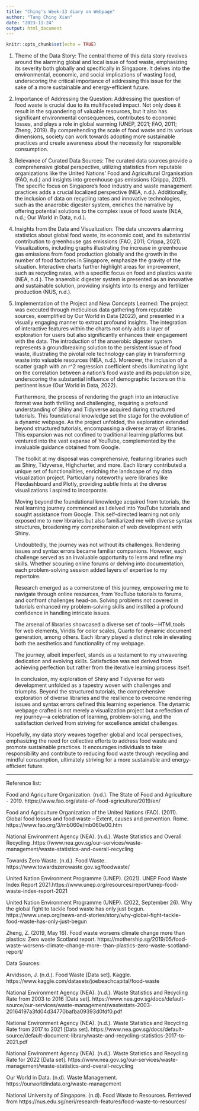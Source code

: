 ```yaml
---
title: "Ching's Week-13 diary on Webpage"
author: "Tang Ching Xian"
date: "2023-11-24"
output: html_document
---
```


```r
knitr::opts_chunk$set(echo = TRUE)
```


(1) Theme of the Data Story: 
The central theme of this data story revolves around the alarming global and local issue of food waste, emphasizing its severity both globally and specifically in Singapore. It delves into the environmental, economic, and social implications of wasting food, underscoring the critical importance of addressing this issue for the sake of a more sustainable and energy-efficient future.

(2) Importance of Addressing the Question: 
Addressing the question of food waste is crucial due to its multifaceted impact. Not only does it result in the squandering of valuable resources, but it also has significant environmental consequences, contributes to economic losses, and plays a role in global warming (UNEP, 2021; FAO, 2011; Zheng, 2019). By comprehending the scale of food waste and its various dimensions, society can work towards adopting more sustainable practices and create awareness about the necessity for responsible consumption.

(3) Relevance of Curated Data Sources: 
The curated data sources provide a comprehensive global perspective, utilizing statistics from reputable organizations like the United Nations’ Food and Agricultural Organisation (FAO, n.d.) and insights into greenhouse gas emissions (Crippa, 2021). The specific focus on Singapore's food industry and waste management practices adds a crucial localized perspective (NEA, n.d.). Additionally, the inclusion of data on recycling rates and innovative technologies, such as the anaerobic digester system, enriches the narrative by offering potential solutions to the complex issue of food waste (NEA, n.d.; Our World in Data, n.d.).

(4) Insights from the Data and Visualization: 
The data uncovers alarming statistics about global food waste, its economic cost, and its substantial contribution to greenhouse gas emissions (FAO, 2011; Crippa, 2021). Visualizations, including graphs illustrating the increase in greenhouse gas emissions from food production globally and the growth in the number of food factories in Singapore, emphasize the gravity of the situation. Interactive charts further highlight areas for improvement, such as recycling rates, with a specific focus on food and plastics waste (NEA, n.d.). The anaerobic digester system is presented as an innovative and sustainable solution, providing insights into its energy and fertilizer production (NUS, n.d.).

(5) Implementation of the Project and New Concepts Learned:
The project was executed through meticulous data gathering from reputable sources, exemplified by Our World in Data (2022), and presented in a visually engaging manner to extract profound insights. The integration of interactive features within the charts not only adds a layer of exploration for users but also significantly enhances their engagement with the data. The introduction of the anaerobic digester system represents a groundbreaking solution to the persistent issue of food waste, illustrating the pivotal role technology can play in transforming waste into valuable resources (NEA, n.d.). Moreover, the inclusion of a scatter graph with an r^2 regression coefficient sheds illuminating light on the correlation between a nation's food waste and its population size, underscoring the substantial influence of demographic factors on this pertinent issue (Our World in Data, 2022).

    Furthermore, the process of rendering the graph into an interactive format was both thrilling and challenging, requiring a profound understanding of Shiny and Tidyverse acquired during structured tutorials. This foundational knowledge set the stage for the evolution of a dynamic webpage. As the project unfolded, the exploration extended beyond structured tutorials, encompassing a diverse array of libraries. This expansion was not confined to traditional learning platforms but ventured into the vast expanse of YouTube, complemented by the invaluable guidance obtained from Google.

    The toolkit at my disposal was comprehensive, featuring libraries such as Shiny, Tidyverse, Highcharter, and more. Each library contributed a unique set of functionalities, enriching the landscape of my data visualization project. Particularly noteworthy were libraries like Flexdashboard and Plotly, providing subtle hints at the diverse visualizations I aspired to incorporate.

    Moving beyond the foundational knowledge acquired from tutorials, the real learning journey commenced as I delved into YouTube tutorials and sought assistance from Google. This self-directed learning not only exposed me to new libraries but also familiarized me with diverse syntax structures, broadening my comprehension of web development with Shiny.

    Undoubtedly, the journey was not without its challenges. Rendering issues and syntax errors became familiar companions. However, each challenge served as an invaluable opportunity to learn and refine my skills. Whether scouring online forums or delving into documentation, each problem-solving session added layers of expertise to my repertoire.

    Research emerged as a cornerstone of this journey, empowering me to navigate through online resources, from YouTube tutorials to forums, and confront challenges head-on. Solving problems not covered in tutorials enhanced my problem-solving skills and instilled a profound confidence in handling intricate issues.

    The arsenal of libraries showcased a diverse set of tools—HTMLtools for web elements, Viridis for color scales, Quarto for dynamic document generation, among others. Each library played a distinct role in elevating both the aesthetics and functionality of my webpage.

    The journey, albeit imperfect, stands as a testament to my unwavering dedication and evolving skills. Satisfaction was not derived from achieving perfection but rather from the iterative learning process itself.

    In conclusion, my exploration of Shiny and Tidyverse for web development unfolded as a tapestry woven with challenges and triumphs. Beyond the structured tutorials, the comprehensive exploration of diverse libraries and the resilience to overcome rendering issues and syntax errors defined this learning experience. The dynamic webpage crafted is not merely a visualization project but a reflection of my journey—a celebration of learning, problem-solving, and the satisfaction derived from striving for excellence amidst challenges.
    

Hopefully, my data story weaves together global and local perspectives, emphasizing the need for collective efforts to address food waste and promote sustainable practices. It encourages individuals to take responsibility and contribute to reducing food waste through recycling and mindful consumption, ultimately striving for a more sustainable and energy-efficient future.



----

Reference list:

Food and Agriculture Organization. (n.d.). The State of Food and Agriculture - 2019. https://www.fao.org/state-of-food-agriculture/2019/en/

Food and Agriculture Organization of the United Nations (FAO). (2011). Global food losses and food waste – Extent, causes and prevention. Rome. https://www.fao.org/3/mb060e/mb060e00.htm


National Environment Agency (NEA). (n.d.). Waste Statistics and Overall Recycling .https://www.nea.gov.sg/our-services/waste-management/waste-statistics-and-overall-recycling

Towards Zero Waste. (n.d.). Food Waste. https://www.towardszerowaste.gov.sg/foodwaste/

United Nation Environment Programme (UNEP). (2021). UNEP Food Waste Index Report 2021.https://www.unep.org/resources/report/unep-food-waste-index-report-2021

United Nation Environment Programme (UNEP). (2022, September 26). Why the global fight to tackle food waste has only just begun. https://www.unep.org/news-and-stories/story/why-global-fight-tackle-food-waste-has-only-just-begun

Zheng, Z. (2019, May 16). Food waste worsens climate change more than plastics: Zero waste Scotland report. https://mothership.sg/2019/05/food-waste-worsens-climate-change-more- than-plastics-zero-waste-scotland-report/


Data Sources:

Arvidsson, J. (n.d.). Food Waste [Data set]. Kaggle. https://www.kaggle.com/datasets/joebeachcapital/food-waste

National Environment Agency (NEA). (n.d.). Waste Statistics and Recycling Rate from 2003 to 2016 [Data set]. https://www.nea.gov.sg/docs/default-source/our-services/waste-management/wastestats-2003-20164197a3fd04d34770bafba09393d0fdf0.pdf

National Environment Agency (NEA). (n.d.). Waste Statistics and Recycling Rate from 2017 to 2021 [Data set]. https://www.nea.gov.sg/docs/default-source/default-document-library/waste-and-recycling-statistics-2017-to-2021.pdf

National Environment Agency (NEA). (n.d.). Waste Statistics and Recycling Rate for 2022 [Data set]. https://www.nea.gov.sg/our-services/waste-management/waste-statistics-and-overall-recycling


Our World in Data. (n.d). Waste Management. 
https://ourworldindata.org/waste-management

National University of Singapore. (n.d). Food Waste to Resources. Retrieved from https://nus.edu.sg/neri/research-features/food-waste-to-resources/
